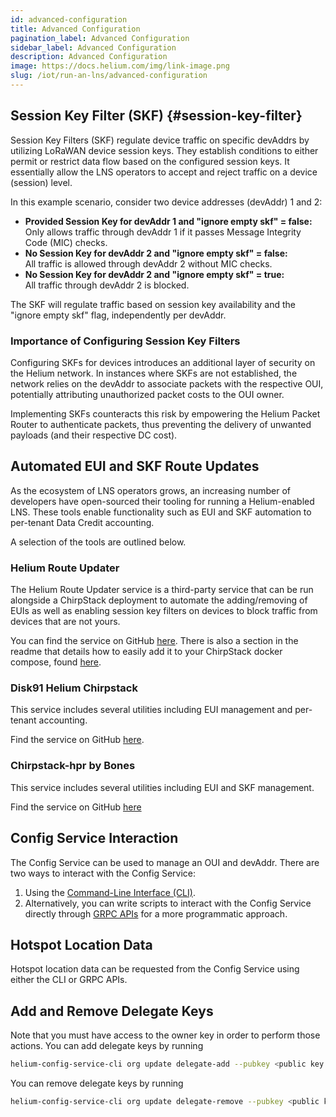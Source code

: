 ```yaml
---
id: advanced-configuration
title: Advanced Configuration
pagination_label: Advanced Configuration
sidebar_label: Advanced Configuration
description: Advanced Configuration
image: https://docs.helium.com/img/link-image.png
slug: /iot/run-an-lns/advanced-configuration
---
```



## Session Key Filter (SKF) {#session-key-filter}

Session Key Filters (SKF) regulate device traffic on specific devAddrs by utilizing LoRaWAN device
session keys. They establish conditions to either permit or restrict data flow based on the
configured session keys. It essentially allow the LNS operators to accept and reject traffic on a
device (session) level.

In this example scenario, consider two device addresses (devAddr) 1 and 2:

- **Provided Session Key for devAddr 1 and "ignore empty skf" = false:**  
  Only allows traffic through devAddr 1 if it passes Message Integrity Code (MIC) checks.
- **No Session Key for devAddr 2 and "ignore empty skf" = false:**  
  All traffic is allowed through devAddr 2 without MIC checks.
- **No Session Key for devAddr 2 and "ignore empty skf" = true:**  
  All traffic through devAddr 2 is blocked.

The SKF will regulate traffic based on session key availability and the "ignore empty skf" flag,
independently per devAddr.

### Importance of Configuring Session Key Filters

Configuring SKFs for devices introduces an additional layer of security on the Helium network. In
instances where SKFs are not established, the network relies on the devAddr to associate packets
with the respective OUI, potentially attributing unauthorized packet costs to the OUI owner.

Implementing SKFs counteracts this risk by empowering the Helium Packet Router to authenticate
packets, thus preventing the delivery of unwanted payloads (and their respective DC cost).

## Automated EUI and SKF Route Updates

As the ecosystem of LNS operators grows, an increasing number of developers have open-sourced their
tooling for running a Helium-enabled LNS. These tools enable functionality such as EUI and SKF
automation to per-tenant Data Credit accounting.

A selection of the tools are outlined below.

### Helium Route Updater

The Helium Route Updater service is a third-party service that can be run alongside a ChirpStack
deployment to automate the adding/removing of EUIs as well as enabling session key filters on
devices to block traffic from devices that are not yours.

You can find the service on GitHub
[here](https://github.com/thisisdevelopment/helium-route-updater). There is also a section in the
readme that details how to easily add it to your ChirpStack docker compose, found
[here](https://github.com/thisisdevelopment/helium-route-updater#chirpstack-docker-compose-usage).

### Disk91 Helium Chirpstack

This service includes several utilities including EUI management and per-tenant accounting.

Find the service on GitHub [here](https://github.com/disk91/helium-chirpstack).

### Chirpstack-hpr by Bones

This service includes several utilities including EUI and SKF management.

Find the service on GitHub [here](https://github.com/ccall48/chirpstack-hpr)

## Config Service Interaction

The Config Service can be used to manage an OUI and devAddr. There are two ways to interact with the
Config Service:

1. Using the [Command-Line Interface (CLI)](https://github.com/helium/helium-config-service-cli).
1. Alternatively, you can write scripts to interact with the Config Service directly through
   [GRPC APIs](https://github.com/helium/proto/blob/master/src/service/iot_config.proto) for a more
   programmatic approach.

## Hotspot Location Data

Hotspot location data can be requested from the Config Service using either the CLI or GRPC APIs.

## Add and Remove Delegate Keys

Note that you must have access to the owner key in order to perform those actions. You can add
delegate keys by running

```bash
helium-config-service-cli org update delegate-add --pubkey <public key of the delegate key pair you are trying to add> --keypair <relative path of your **owner** keypair path> --commit
```

You can remove delegate keys by running

```bash
helium-config-service-cli org update delegate-remove --pubkey <public key of the delegate key pair you are trying to remove> --keypair <relative path of your **owner** keypair path> --commit
```

